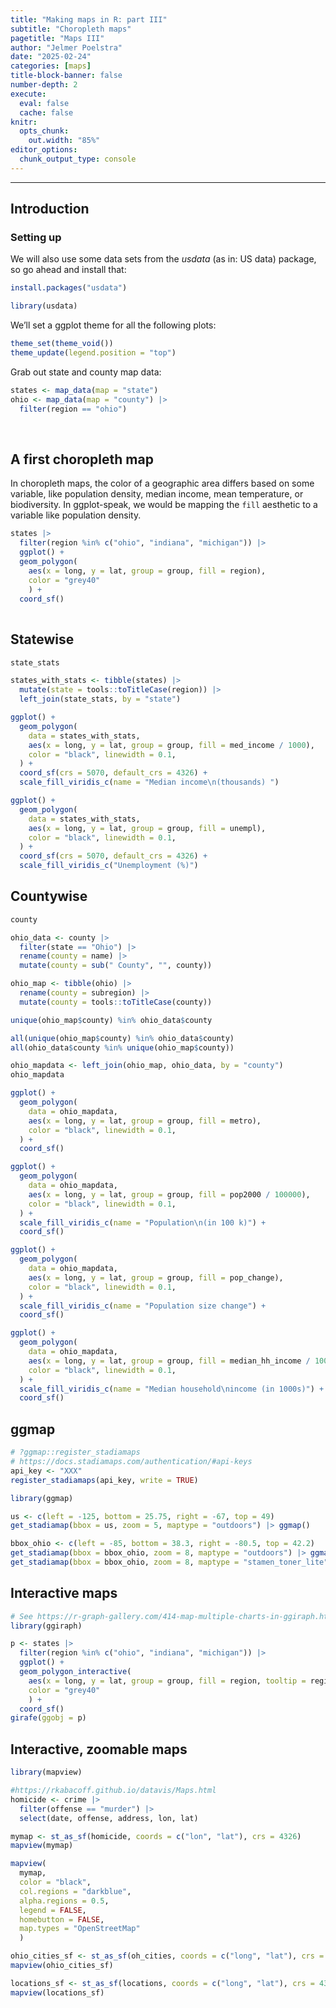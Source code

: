 ```yaml
---
title: "Making maps in R: part III"
subtitle: "Choropleth maps"
pagetitle: "Maps III"
author: "Jelmer Poelstra"
date: "2025-02-24"
categories: [maps]
title-block-banner: false
number-depth: 2
execute: 
  eval: false
  cache: false
knitr:
  opts_chunk:
    out.width: "85%"
editor_options: 
  chunk_output_type: console
---
```


------------------------------------------------------------------------

## Introduction

### Setting up

We will also use some data sets from the _usdata_ (as in: US data) package,
so go ahead and install that:

```r
install.packages("usdata")
```

```r
library(usdata)
```

We'll set a ggplot theme for all the following plots:

```r
theme_set(theme_void())
theme_update(legend.position = "top")
```

Grab out state and county map data:

```r
states <- map_data(map = "state")
ohio <- map_data(map = "county") |>
  filter(region == "ohio")
```

<br>

## A first choropleth map

In choropleth maps, the color of a geographic area differs based on some variable,
like population density, median income, mean temperature, or biodiversity.
In ggplot-speak, we would be mapping the `fill` aesthetic to a variable like
population density.

```r
states |>
  filter(region %in% c("ohio", "indiana", "michigan")) |> 
  ggplot() +
  geom_polygon(
    aes(x = long, y = lat, group = group, fill = region),
    color = "grey40"
    ) +
  coord_sf()
```

<hr style="height:1pt; visibility:hidden;" />

## Statewise

```r
state_stats
```

```r
states_with_stats <- tibble(states) |>
  mutate(state = tools::toTitleCase(region)) |> 
  left_join(state_stats, by = "state")
```

```r
ggplot() +
  geom_polygon(
    data = states_with_stats,
    aes(x = long, y = lat, group = group, fill = med_income / 1000),
    color = "black", linewidth = 0.1,
  ) +
  coord_sf(crs = 5070, default_crs = 4326) +
  scale_fill_viridis_c(name = "Median income\n(thousands) ")
```

```r
ggplot() +
  geom_polygon(
    data = states_with_stats,
    aes(x = long, y = lat, group = group, fill = unempl),
    color = "black", linewidth = 0.1,
  ) +
  coord_sf(crs = 5070, default_crs = 4326) +
  scale_fill_viridis_c("Unemployment (%)")
```

## Countywise

```r
county
```

```r
ohio_data <- county |>
  filter(state == "Ohio") |>
  rename(county = name) |> 
  mutate(county = sub(" County", "", county))
```

```r
ohio_map <- tibble(ohio) |>
  rename(county = subregion) |>
  mutate(county = tools::toTitleCase(county))
```

```r
unique(ohio_map$county) %in% ohio_data$county
```

```r
all(unique(ohio_map$county) %in% ohio_data$county)
all(ohio_data$county %in% unique(ohio_map$county))
```

```r
ohio_mapdata <- left_join(ohio_map, ohio_data, by = "county")
ohio_mapdata
```

```r
ggplot() +
  geom_polygon(
    data = ohio_mapdata,
    aes(x = long, y = lat, group = group, fill = metro),
    color = "black", linewidth = 0.1,
  ) +
  coord_sf()
```

```r
ggplot() +
  geom_polygon(
    data = ohio_mapdata,
    aes(x = long, y = lat, group = group, fill = pop2000 / 100000),
    color = "black", linewidth = 0.1,
  ) +
  scale_fill_viridis_c(name = "Population\n(in 100 k)") +
  coord_sf()
```

```r
ggplot() +
  geom_polygon(
    data = ohio_mapdata,
    aes(x = long, y = lat, group = group, fill = pop_change),
    color = "black", linewidth = 0.1,
  ) +
  scale_fill_viridis_c(name = "Population size change") +
  coord_sf()
```

```r
ggplot() +
  geom_polygon(
    data = ohio_mapdata,
    aes(x = long, y = lat, group = group, fill = median_hh_income / 1000),
    color = "black", linewidth = 0.1,
  ) +
  scale_fill_viridis_c(name = "Median household\nincome (in 1000s)") +
  coord_sf()
```

## ggmap

```r
# ?ggmap::register_stadiamaps
# https://docs.stadiamaps.com/authentication/#api-keys
api_key <- "XXX"
register_stadiamaps(api_key, write = TRUE)
```

```r
library(ggmap)

us <- c(left = -125, bottom = 25.75, right = -67, top = 49)
get_stadiamap(bbox = us, zoom = 5, maptype = "outdoors") |> ggmap() 

bbox_ohio <- c(left = -85, bottom = 38.3, right = -80.5, top = 42.2)
get_stadiamap(bbox = bbox_ohio, zoom = 8, maptype = "outdoors") |> ggmap() 
get_stadiamap(bbox = bbox_ohio, zoom = 8, maptype = "stamen_toner_lite") |> ggmap() 
```

## Interactive maps

```r
# See https://r-graph-gallery.com/414-map-multiple-charts-in-ggiraph.html
library(ggiraph)
```

```r
p <- states |>
  filter(region %in% c("ohio", "indiana", "michigan")) |> 
  ggplot() +
  geom_polygon_interactive(
    aes(x = long, y = lat, group = group, fill = region, tooltip = region),
    color = "grey40"
    ) +
  coord_sf()
girafe(ggobj = p)
```

## Interactive, zoomable maps

```r
library(mapview)
```

```r
#https://rkabacoff.github.io/datavis/Maps.html
homicide <- crime |>
  filter(offense == "murder") |>
  select(date, offense, address, lon, lat)
```

```r
mymap <- st_as_sf(homicide, coords = c("lon", "lat"), crs = 4326)
mapview(mymap)
```

```r
mapview(
  mymap,
  color = "black",
  col.regions = "darkblue",
  alpha.regions = 0.5,
  legend = FALSE,
  homebutton = FALSE,
  map.types = "OpenStreetMap"
  )
```

```r
ohio_cities_sf <- st_as_sf(oh_cities, coords = c("long", "lat"), crs = 4326)
mapview(ohio_cities_sf)
```

```r
locations_sf <- st_as_sf(locations, coords = c("long", "lat"), crs = 4326)
mapview(locations_sf)
```


